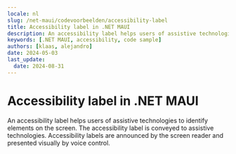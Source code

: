 ```yaml
---
locale: nl
slug: /net-maui/codevoorbeelden/accessibility-label
title: Accessibility label in .NET MAUI
description: An accessibility label helps users of assistive technologies to identify elements on the screen.
keywords: [.NET MAUI, accessibility, code sample]
authors: [klaas, alejandro]
date: 2024-05-03
last_update:
  date: 2024-08-31
---
```


# Accessibility label in .NET MAUI

An accessibility label helps users of assistive technologies to identify elements on the screen. The accessibility label is conveyed to assistive technologies. Accessibility labels are announced by the screen reader and presented visually by voice control.

<CodeSample id="accessibility-label" framework="net-maui" locale="en"/>
